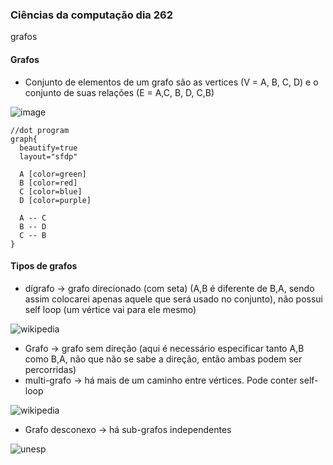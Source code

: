 




### Ciências da computação dia 262

grafos

#### Grafos

-   Conjunto de elementos de um grafo são as vertices (V = A, B, C, D)
    e o conjunto de suas relações (E = A,C, B, D, C,B)

![image](https://cdn-images-1.medium.com/max/800/1*7GcmpKz887zMcdOATqVLlQ.png)

``` {code-block-mode="1" spellcheck="false" code-block-lang="lua"}
//dot program
graph{
  beautify=true
  layout="sfdp"

  A [color=green]
  B [color=red]
  C [color=blue]
  D [color=purple]

  A -- C
  B -- D 
  C -- B
}
```

#### Tipos de grafos

-   dígrafo → grafo direcionado (com seta) (A,B é diferente de B,A,
    sendo assim colocarei apenas aquele que será usado no conjunto), não
    possui self loop (um vértice vai para ele mesmo)

![[wikipedia](https://en.wikipedia.org/wiki/Directed_graph)](https://cdn-images-1.medium.com/max/800/0*j9ozUxiDZdF-BncI.png)

-   Grafo → grafo sem direção (aqui é necessário especificar tanto A,B
    como B,A, não que não se sabe a direção, então ambas podem ser
    percorridas)
-   multi-grafo → há mais de um caminho entre vértices. Pode conter
    self-loop

![[wikipedia](https://pt.wikipedia.org/wiki/Multigrafo)](https://cdn-images-1.medium.com/max/800/0*uHQNsTHtn2lJTkbg.png)

-   Grafo desconexo → há sub-grafos independentes

![[unesp](https://www.ibilce.unesp.br/Home/Departamentos/MatematicaAplicada/socorro/aula2_camin_conexo.pdf)](https://cdn-images-1.medium.com/max/800/1*yXsHFiOrlwuQxcSF771Isw.png)


